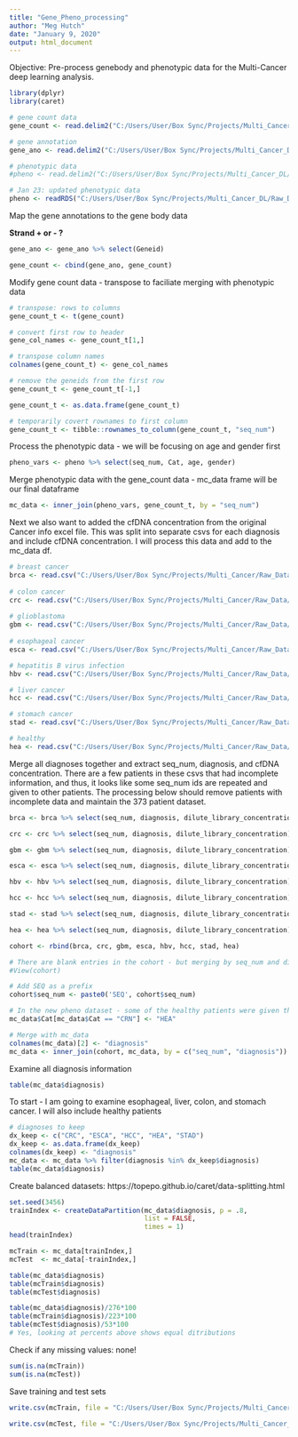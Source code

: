 ```yaml
---
title: "Gene_Pheno_processing"
author: "Meg Hutch"
date: "January 9, 2020"
output: html_document
---
```


Objective: Pre-process genebody and phenotypic data for the Multi-Cancer deep learning analysis.

```r
library(dplyr)
library(caret)
```

```r
# gene count data
gene_count <- read.delim2("C:/Users/User/Box Sync/Projects/Multi_Cancer_DL/Raw_Data/genebody_count_all.txt", header = TRUE, sep = "")

# gene annotation
gene_ano <- read.delim2("C:/Users/User/Box Sync/Projects/Multi_Cancer_DL/Raw_Data/genebody_anno.txt", header = TRUE, sep = "")

# phenotypic data
#pheno <- read.delim2("C:/Users/User/Box Sync/Projects/Multi_Cancer_DL/Raw_Data/pheno.txt", header = TRUE, sep = "")

# Jan 23: updated phenotypic data
pheno <- readRDS("C:/Users/User/Box Sync/Projects/Multi_Cancer_DL/Raw_Data/DataInfoFilter.rds")
```

Map the gene annotations to the gene body data

**Strand + or - ?**
```r
gene_ano <- gene_ano %>% select(Geneid)

gene_count <- cbind(gene_ano, gene_count)
```

Modify gene count data - transpose to faciliate merging with phenotypic data 

```r
# transpose: rows to columns
gene_count_t <- t(gene_count) 

# convert first row to header
gene_col_names <- gene_count_t[1,]

# transpose column names
colnames(gene_count_t) <- gene_col_names

# remove the geneids from the first row
gene_count_t <- gene_count_t[-1,]

gene_count_t <- as.data.frame(gene_count_t)

# temporarily covert rownames to first column
gene_count_t <- tibble::rownames_to_column(gene_count_t, "seq_num")
```

Process the phenotypic data - we will be focusing on age and gender first
```r
pheno_vars <- pheno %>% select(seq_num, Cat, age, gender)
```

Merge phenotypic data with the gene_count data - mc_data frame will be our final dataframe
```r
mc_data <- inner_join(pheno_vars, gene_count_t, by = "seq_num")
```

Next we also want to added the cfDNA concentration from the original Cancer info excel file. This was split into separate csvs for each diagnosis and include cfDNA concentration. I will process this data and add to the mc_data df.

```r
# breast cancer
brca <- read.csv("C:/Users/User/Box Sync/Projects/Multi_Cancer/Raw_Data/brca_info.csv")
  
# colon cancer
crc <- read.csv("C:/Users/User/Box Sync/Projects/Multi_Cancer/Raw_Data/crc_info.csv")
  
# glioblastoma
gbm <- read.csv("C:/Users/User/Box Sync/Projects/Multi_Cancer/Raw_Data/gbm_info.csv")
  
# esophageal cancer
esca <- read.csv("C:/Users/User/Box Sync/Projects/Multi_Cancer/Raw_Data/esca_info.csv")

# hepatitis B virus infection
hbv <- read.csv("C:/Users/User/Box Sync/Projects/Multi_Cancer/Raw_Data/hbv_info.csv")

# liver cancer
hcc <- read.csv("C:/Users/User/Box Sync/Projects/Multi_Cancer/Raw_Data/hcc_info.csv")

# stomach cancer
stad <- read.csv("C:/Users/User/Box Sync/Projects/Multi_Cancer/Raw_Data/stad_info.csv")

# healthy 
hea <- read.csv("C:/Users/User/Box Sync/Projects/Multi_Cancer/Raw_Data/hea_info.csv")
```

Merge all diagnoses together and extract seq_num, diagnosis, and cfDNA concentration. There are a few patients in these csvs that had incomplete information, and thus, it looks like some seq_num ids are repeated and given to other patients. The processing below should remove patients with incomplete data and maintain the 373 patient dataset.
```r
brca <- brca %>% select(seq_num, diagnosis, dilute_library_concentration)

crc <- crc %>% select(seq_num, diagnosis, dilute_library_concentration)

gbm <- gbm %>% select(seq_num, diagnosis, dilute_library_concentration)

esca <- esca %>% select(seq_num, diagnosis, dilute_library_concentration)

hbv <- hbv %>% select(seq_num, diagnosis, dilute_library_concentration)

hcc <- hcc %>% select(seq_num, diagnosis, dilute_library_concentration)

stad <- stad %>% select(seq_num, diagnosis, dilute_library_concentration)

hea <- hea %>% select(seq_num, diagnosis, dilute_library_concentration)

cohort <- rbind(brca, crc, gbm, esca, hbv, hcc, stad, hea)

# There are blank entries in the cohort - but merging by seq_num and diagnosis should take care of past problems with having multiple seq_num ids
#View(cohort)

# Add SEQ as a prefix
cohort$seq_num <- paste0('SEQ', cohort$seq_num)

# In the new pheno dataset - some of the healthy patients were given the label CRN to identify non-colon cancers. These are also healthy patients and so I am going to change the label as such
mc_data$Cat[mc_data$Cat == "CRN"] <- "HEA"

# Merge with mc_data
colnames(mc_data)[2] <- "diagnosis"
mc_data <- inner_join(cohort, mc_data, by = c("seq_num", "diagnosis")) # missing 19 patients?
```

Examine all diagnosis information

```r
table(mc_data$diagnosis)
```

To start - I am going to examine esophageal, liver, colon, and stomach cancer. I will also include healthy patients

```r
# diagnoses to keep
dx_keep <- c("CRC", "ESCA", "HCC", "HEA", "STAD")
dx_keep <- as.data.frame(dx_keep)
colnames(dx_keep) <- "diagnosis"
mc_data <- mc_data %>% filter(diagnosis %in% dx_keep$diagnosis)
table(mc_data$diagnosis)
```

Create balanced datasets:
https://topepo.github.io/caret/data-splitting.html
```r
set.seed(3456)
trainIndex <- createDataPartition(mc_data$diagnosis, p = .8, 
                                  list = FALSE, 
                                  times = 1)
head(trainIndex)

mcTrain <- mc_data[trainIndex,]
mcTest  <- mc_data[-trainIndex,]

table(mc_data$diagnosis)
table(mcTrain$diagnosis)
table(mcTest$diagnosis)

table(mc_data$diagnosis)/276*100
table(mcTrain$diagnosis)/223*100
table(mcTest$diagnosis)/53*100
# Yes, looking at percents above shows equal ditributions
```

Check if any missing values: none!
```r
sum(is.na(mcTrain))
sum(is.na(mcTest))
```

Save training and test sets
```r
write.csv(mcTrain, file = "C:/Users/User/Box Sync/Projects/Multi_Cancer_DL/02_Processed_Data/mcTrain.csv", row.names = FALSE)

write.csv(mcTest, file = "C:/Users/User/Box Sync/Projects/Multi_Cancer_DL/02_Processed_Data/mcTest.csv", row.names = FALSE)
```

